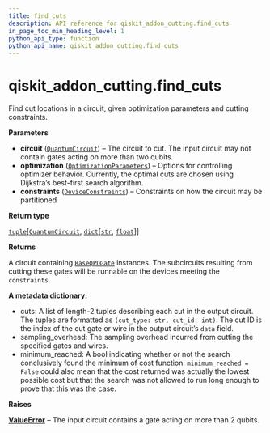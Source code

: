 ```yaml
---
title: find_cuts
description: API reference for qiskit_addon_cutting.find_cuts
in_page_toc_min_heading_level: 1
python_api_type: function
python_api_name: qiskit_addon_cutting.find_cuts
---
```


<span id="qiskit-addon-cutting-find-cuts" />

# qiskit\_addon\_cutting.find\_cuts

<Function id="qiskit_addon_cutting.find_cuts" isDedicatedPage={true} github="https://github.com/Qiskit/qiskit-addon-cutting/tree/stable/0.9/qiskit_addon_cutting/automated_cut_finding.py" signature="find_cuts(circuit, optimization, constraints)">
  Find cut locations in a circuit, given optimization parameters and cutting constraints.

  **Parameters**

  *   **circuit** ([`QuantumCircuit`](/api/qiskit/qiskit.circuit.QuantumCircuit "(in Qiskit v1.2)")) – The circuit to cut. The input circuit may not contain gates acting on more than two qubits.
  *   **optimization** ([`OptimizationParameters`](qiskit_addon_cutting.OptimizationParameters "qiskit_addon_cutting.automated_cut_finding.OptimizationParameters")) – Options for controlling optimizer behavior. Currently, the optimal cuts are chosen using Dijkstra’s best-first search algorithm.
  *   **constraints** ([`DeviceConstraints`](qiskit_addon_cutting.DeviceConstraints "qiskit_addon_cutting.automated_cut_finding.DeviceConstraints")) – Constraints on how the circuit may be partitioned

  **Return type**

  [`tuple`](https://docs.python.org/3/library/stdtypes.html#tuple "(in Python v3.12)")\[[`QuantumCircuit`](/api/qiskit/qiskit.circuit.QuantumCircuit "(in Qiskit v1.2)"), [`dict`](https://docs.python.org/3/library/stdtypes.html#dict "(in Python v3.12)")\[[`str`](https://docs.python.org/3/library/stdtypes.html#str "(in Python v3.12)"), [`float`](https://docs.python.org/3/library/functions.html#float "(in Python v3.12)")]]

  **Returns**

  A circuit containing [`BaseQPDGate`](qiskit_addon_cutting.qpd.BaseQPDGate "qiskit_addon_cutting.qpd.BaseQPDGate") instances. The subcircuits resulting from cutting these gates will be runnable on the devices meeting the `constraints`.

  **A metadata dictionary:**

  *   cuts: A list of length-2 tuples describing each cut in the output circuit. The tuples are formatted as `(cut_type: str, cut_id: int)`. The cut ID is the index of the cut gate or wire in the output circuit’s `data` field.
  *   sampling\_overhead: The sampling overhead incurred from cutting the specified gates and wires.
  *   minimum\_reached: A bool indicating whether or not the search conclusively found the minimum of cost function. `minimum_reached = False` could also mean that the cost returned was actually the lowest possible cost but that the search was not allowed to run long enough to prove that this was the case.

  **Raises**

  [**ValueError**](https://docs.python.org/3/library/exceptions.html#ValueError "(in Python v3.12)") – The input circuit contains a gate acting on more than 2 qubits.
</Function>

